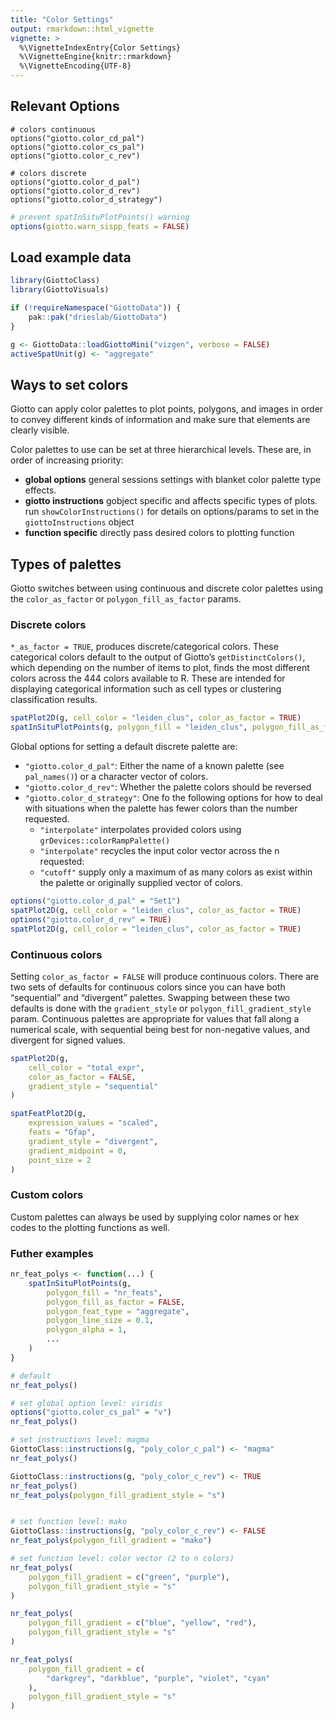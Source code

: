 ```yaml
---
title: "Color Settings"
output: rmarkdown::html_vignette
vignette: >
  %\VignetteIndexEntry{Color Settings}
  %\VignetteEngine{knitr::rmarkdown}
  %\VignetteEncoding{UTF-8}
---
```


## Relevant Options
```
# colors continuous
options("giotto.color_cd_pal")
options("giotto.color_cs_pal")
options("giotto.color_c_rev")

# colors discrete
options("giotto.color_d_pal")
options("giotto.color_d_rev")
options("giotto.color_d_strategy")
```

```r
# prevent spatInSituPlotPoints() warning
options(giotto.warn_sispp_feats = FALSE)
```

## Load example data
```r
library(GiottoClass)
library(GiottoVisuals)

if (!requireNamespace("GiottoData")) {
    pak::pak("drieslab/GiottoData")
}

g <- GiottoData::loadGiottoMini("vizgen", verbose = FALSE)
activeSpatUnit(g) <- "aggregate"
```

## Ways to set colors

Giotto can apply color palettes to plot points, polygons, and images in order
to convey different kinds of information and make sure that elements are
clearly visible.

Color palettes to use can be set at three hierarchical levels. These are,
in order of increasing priority:

* **global options** general sessions settings with blanket color palette type
effects.
* **giotto instructions** gobject specific and affects specific types of plots.
run `showColorInstructions()` for details on options/params to set in the 
`giottoInstructions` object
* **function specific** directly pass desired colors to plotting function

## Types of palettes
Giotto switches between using continuous and discrete color palettes using the
`color_as_factor` or `polygon_fill_as_factor` params. 

### Discrete colors
`*_as_factor = TRUE`, produces discrete/categorical colors. These
categorical colors default to the output of Giotto's `getDistinctColors()`,
which depending on the number of items to plot, finds the most different
colors across the 444 colors available to R. These are intended for displaying
categorical information such as cell types or clustering classification results.
```r
spatPlot2D(g, cell_color = "leiden_clus", color_as_factor = TRUE)
spatInSituPlotPoints(g, polygon_fill = "leiden_clus", polygon_fill_as_factor = TRUE)
```

Global options for setting a default discrete palette are:

* `"giotto.color_d_pal"`: Either the name of a known palette (see `pal_names()`)
or a character vector of colors.
* `"giotto.color_d_rev"`: Whether the palette colors should be reversed
* `"giotto.color_d_strategy"`: One fo the following options for how to deal 
with situations when the palette has fewer colors than the number requested.
    + `"interpolate"` interpolates provided colors using `grDevices::colorRampPalette()`
    + `"interpolate"` recycles the input color vector across the n requested:
    + `"cutoff"` supply only a maximum of as many colors as exist within the
    palette or originally supplied vector of colors.

```r
options("giotto.color_d_pal" = "Set1")
spatPlot2D(g, cell_color = "leiden_clus", color_as_factor = TRUE)
options("giotto.color_d_rev" = TRUE)
spatPlot2D(g, cell_color = "leiden_clus", color_as_factor = TRUE)
```

### Continuous colors

Setting `color_as_factor = FALSE` will produce continuous colors. There are
two sets of defaults for continuous colors since you can have both "sequential"
and "divergent" palettes. Swapping between these two defaults is done with the
`gradient_style` or `polygon_fill_gradient_style` param. Continuous palettes
are appropriate for values that fall along a numerical scale, with sequential 
being best for non-negative values, and divergent for signed values.
```r
spatPlot2D(g,  
    cell_color = "total_expr", 
    color_as_factor = FALSE,
    gradient_style = "sequential"
)
```

```r
spatFeatPlot2D(g,
    expression_values = "scaled",
    feats = "Gfap",
    gradient_style = "divergent",
    gradient_midpoint = 0,
    point_size = 2
)
```

### Custom colors
Custom palettes can always be used by supplying color names or hex codes to the plotting functions as well.


### Futher examples

```r
nr_feat_polys <- function(...) {
    spatInSituPlotPoints(g,
        polygon_fill = "nr_feats",
        polygon_fill_as_factor = FALSE,
        polygon_feat_type = "aggregate",
        polygon_line_size = 0.1,
        polygon_alpha = 1,
        ...
    )
}

# default
nr_feat_polys()

# set global option level: viridis
options("giotto.color_cs_pal" = "v")
nr_feat_polys()

# set instructions level: magma
GiottoClass::instructions(g, "poly_color_c_pal") <- "magma"
nr_feat_polys()

GiottoClass::instructions(g, "poly_color_c_rev") <- TRUE
nr_feat_polys()
nr_feat_polys(polygon_fill_gradient_style = "s")


# set function level: mako
GiottoClass::instructions(g, "poly_color_c_rev") <- FALSE
nr_feat_polys(polygon_fill_gradient = "mako")

# set function level: color vector (2 to n colors)
nr_feat_polys(
    polygon_fill_gradient = c("green", "purple"),
    polygon_fill_gradient_style = "s"
)

nr_feat_polys(
    polygon_fill_gradient = c("blue", "yellow", "red"),
    polygon_fill_gradient_style = "s"
)

nr_feat_polys(
    polygon_fill_gradient = c(
        "darkgrey", "darkblue", "purple", "violet", "cyan"
    ),
    polygon_fill_gradient_style = "s"
)
```

